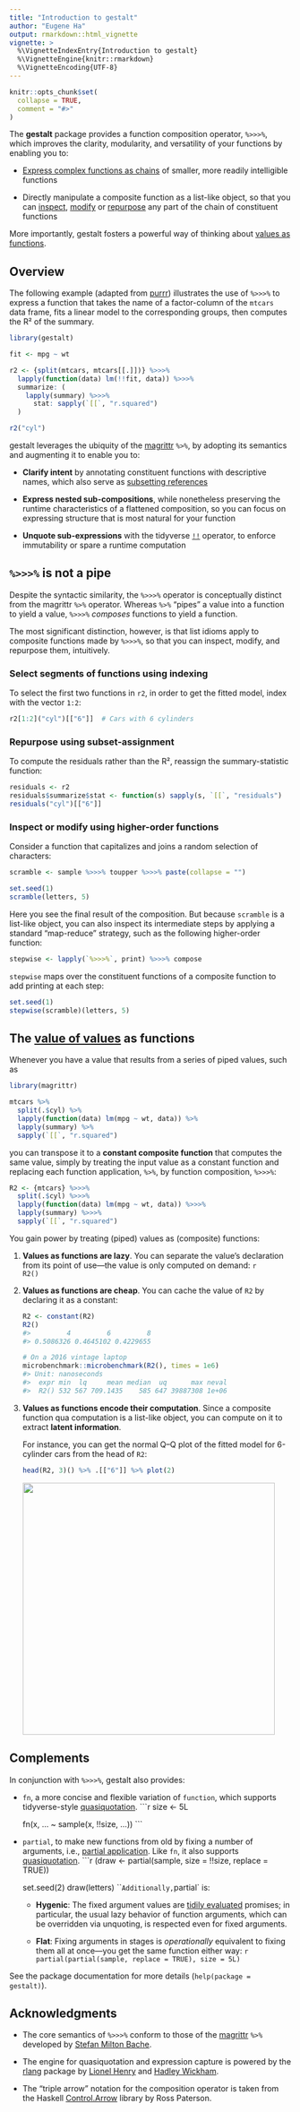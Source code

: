```yaml
---
title: "Introduction to gestalt"
author: "Eugene Ha"
output: rmarkdown::html_vignette
vignette: >
  %\VignetteIndexEntry{Introduction to gestalt}
  %\VignetteEngine{knitr::rmarkdown}
  %\VignetteEncoding{UTF-8}
---
```


```r
knitr::opts_chunk$set(
  collapse = TRUE,
  comment = "#>"
)
```

The **gestalt** package provides a function composition operator, `%>>>%`, which
improves the clarity, modularity, and versatility of your functions by enabling
you to:

 - [Express complex functions as chains](#overview) of smaller, more readily
   intelligible functions
   
 - Directly manipulate a composite function as a list-like object, so that you
   can [inspect](#inspect-or-modify-using-higher-order-functions),
   [modify](#inspect-or-modify-using-higher-order-functions) or
   [repurpose](#repurpose-using-subset-assignment) any part of the chain of
   constituent functions

More importantly, gestalt fosters a powerful way of thinking about
[values as functions](#the-value-of-values-as-functions).

## Overview

The following example (adapted from [purrr](https://purrr.tidyverse.org))
illustrates the use of `%>>>%` to express a function that takes the
name of a factor-column of the `mtcars` data frame, fits a linear model to the
corresponding groups, then computes the R² of the summary.

```r
library(gestalt)

fit <- mpg ~ wt

r2 <- {split(mtcars, mtcars[[.]])} %>>>%
  lapply(function(data) lm(!!fit, data)) %>>>%
  summarize: (
    lapply(summary) %>>>%
      stat: sapply(`[[`, "r.squared")
  )

r2("cyl")
```

gestalt leverages the ubiquity of the [magrittr](https://magrittr.tidyverse.org)
`%>%`, by adopting its semantics and augmenting it to enable you to:

 - **Clarify intent** by annotating constituent functions with descriptive names,
   which also serve as
   [subsetting references](#repurpose-using-subset-assignment)
   
 - **Express nested sub-compositions**, while nonetheless preserving the runtime 
   characteristics of a flattened composition, so you can focus on expressing
   structure that is most natural for your function
   
 - **Unquote sub-expressions** with the tidyverse
   [`!!`](http://rlang.r-lib.org/reference/quasiquotation.html) operator, to
   enforce immutability or spare a runtime computation

## `%>>>%` is not a pipe

Despite the syntactic similarity, the `%>>>%` operator is conceptually distinct
from the magrittr `%>%` operator. Whereas `%>%` “pipes” a value into a function
to yield a value, `%>>>%` _composes_ functions to yield a function.

The most significant distinction, however, is that list idioms apply to
composite functions made by `%>>>%`, so that you can inspect, modify, and
repurpose them, intuitively.

### Select segments of functions using indexing

To select the first two functions in `r2`, in order to get the fitted model,
index with the vector `1:2`:

```r
r2[1:2]("cyl")[["6"]]  # Cars with 6 cylinders
```

### Repurpose using subset-assignment

To compute the residuals rather than the R², reassign the summary-statistic
function:

```r
residuals <- r2
residuals$summarize$stat <- function(s) sapply(s, `[[`, "residuals")
residuals("cyl")[["6"]]
```
    
### Inspect or modify using higher-order functions

Consider a function that capitalizes and joins a random selection of characters:

```r
scramble <- sample %>>>% toupper %>>>% paste(collapse = "")

set.seed(1)
scramble(letters, 5)
```

Here you see the final result of the composition. But because `scramble` is a
list-like object, you can also inspect its intermediate steps by applying a
standard “map-reduce” strategy, such as the following higher-order function:

```r
stepwise <- lapply(`%>>>%`, print) %>>>% compose
```

`stepwise` maps over the constituent functions of a composite function to
add printing at each step:

```r
set.seed(1)
stepwise(scramble)(letters, 5)
```

## The [value of values](https://youtu.be/-6BsiVyC1kM) as functions

Whenever you have a value that results from a series of piped values, such as

```r
library(magrittr)

mtcars %>% 
  split(.$cyl) %>% 
  lapply(function(data) lm(mpg ~ wt, data)) %>% 
  lapply(summary) %>% 
  sapply(`[[`, "r.squared")
```

you can transpose it to a **constant composite function** that computes the same
value, simply by treating the input value as a constant function and replacing
each function application, `%>%`, by function composition, `%>>>%`:

```r
R2 <- {mtcars} %>>>% 
  split(.$cyl) %>>>%
  lapply(function(data) lm(mpg ~ wt, data)) %>>>%
  lapply(summary) %>>>%
  sapply(`[[`, "r.squared")
```

You gain power by treating (piped) values as (composite) functions:

 1. **Values as functions are lazy**. You can separate the value’s declaration
    from its point of use—the value is only computed on demand:
    ```r
    R2()
    ```
    
 2. **Values as functions are cheap**. You can cache the value of `R2` by
    declaring it as a constant:
    ```r
    R2 <- constant(R2)
    R2()
    #>         4         6         8 
    #> 0.5086326 0.4645102 0.4229655
    
    # On a 2016 vintage laptop
    microbenchmark::microbenchmark(R2(), times = 1e6)  
    #> Unit: nanoseconds
    #>  expr min  lq     mean median  uq      max neval
    #>  R2() 532 567 709.1435    585 647 39887308 1e+06
    ```
  
 2. **Values as functions encode their computation**. Since a composite function
    qua computation is a list-like object, you can compute on it to extract
    **latent information**.
    
    For instance, you can get the normal Q–Q plot of the fitted model for
    6-cylinder cars from the head of `R2`:
    ```r
    head(R2, 3)() %>% .[["6"]] %>% plot(2)
    ```
    <img src="../inst/images/plot.svg" width = "450px"/>

## Complements

In conjunction with `%>>>%`, gestalt also provides:

 - `fn`, a more concise and flexible variation of `function`, which supports
   tidyverse-style
   [quasiquotation](http://rlang.r-lib.org/reference/quasiquotation.html).
    ```r
    size <- 5L
    
    fn(x, ... ~ sample(x, !!size, ...))
    ```
    
 - `partial`, to make new functions from old by fixing a number of arguments,
   i.e.,
   [partial application](https://en.wikipedia.org/wiki/Partial_application).
   Like `fn`, it also supports 
   [quasiquotation](http://rlang.r-lib.org/reference/quasiquotation.html).
    ```r
    (draw <- partial(sample, size = !!size, replace = TRUE))
    
    set.seed(2)
    draw(letters)
    ```
    Additionally, `partial` is:
    
    * **Hygenic**: The fixed argument values are
      [tidily evaluated](http://rlang.r-lib.org/reference/eval_tidy.html)
      promises; in particular, the usual lazy behavior of function arguments,
      which can be overridden via unquoting, is respected even for fixed
      arguments.
      
    * **Flat**: Fixing arguments in stages is _operationally_ equivalent to
      fixing them all at once—you get the same function either way:
        ```r
        partial(partial(sample, replace = TRUE), size = 5L)
        ```
 
See the package documentation for more details (`help(package = gestalt)`).

## Acknowledgments

 - The core semantics of `%>>>%` conform to those of the 
   [magrittr](https://magrittr.tidyverse.org) `%>%` developed by
   [Stefan Milton Bache](https://github.com/smbache).
   
 - The engine for quasiquotation and expression capture is powered by the
   [rlang](https://rlang.r-lib.org) package by
   [Lionel Henry](https://github.com/lionel-) and
   [Hadley Wickham](https://github.com/hadley).
   
 - The “triple arrow” notation for the composition operator is taken from the
   Haskell
   [Control.Arrow](https://hackage.haskell.org/package/base/docs/Control-Arrow.html)
   library by Ross Paterson.

